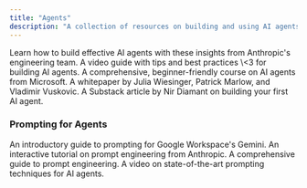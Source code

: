 ```yaml
---
title: "Agents"
description: "A collection of resources on building and using AI agents."
---
```


<CardGroup cols={1}>
  <Card title="Building effective agents" icon="link" horizontal href="https://www.anthropic.com/engineering/building-effective-agents">
    Learn how to build effective AI agents with these insights from Anthropic's engineering team.
  </Card>
  <Card title="Tips for building AI agents" icon="link" horizontal href="https://youtu.be/LP5OCa20Zpg">
    A video guide with tips and best practices \<3 for building AI agents.
  </Card>
  <Card title="AI Agents for Beginners - a Microsoft Course" icon="link" horizontal href="https://github.com/microsoft/ai-agents-for-beginners">
    A comprehensive, beginner-friendly course on AI agents from Microsoft.
  </Card>
  <Card title="Agents" icon="link" horizontal href="https://ppc.land/content/files/2025/01/Newwhitepaper_Agents2.pdf">
    A whitepaper by Julia Wiesinger, Patrick Marlow, and Vladimir Vuskovic.
  </Card>
  <Card title="Learn to Build Your First AI Agent" icon="link" horizontal href="https://diamantai.substack.com/p/your-first-ai-agent-simpler-than">
    A Substack article by Nir Diamant on building your first AI agent.
  </Card>
</CardGroup>

### Prompting for Agents

<CardGroup cols={1}>
  <Card title="Google's Prompting guide 101" icon="link" horizontal href="https://services.google.com/fh/files/misc/gemini-for-google-workspace-prompting-guide-101.pdf">
    An introductory guide to prompting for Google Workspace's Gemini.
  </Card>
  <Card title="Anthropic's Prompt Engineering Interactive Tutorial" icon="link" horizontal href="https://github.com/anthropics/prompt-eng-interactive-tutorial?trk=public_post_comment-text">
    An interactive tutorial on prompt engineering from Anthropic.
  </Card>
  <Card title="Prompt Engineering Guide" icon="link" horizontal href="https://www.promptingguide.ai/">
    A comprehensive guide to prompt engineering.
  </Card>
  <Card title="State-Of-The-Art Prompting For AI Agents" icon="link" horizontal href="https://www.youtube.com/watch?v=DL82mGde6wo&t=1117s">
    A video on state-of-the-art prompting techniques for AI agents.
  </Card>
</CardGroup>